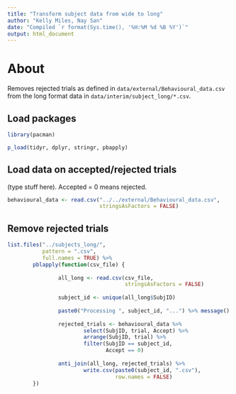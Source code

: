 ```yaml
---
title: "Transform subject data from wide to long"
author: "Kelly Miles, Nay San"
date: "Compiled `r format(Sys.time(), '%H:%M %d %B %Y')`"
output: html_document
---
```


# About

Removes rejected trials as defined in `data/external/Behavioural_data.csv` from the long format data in `data/interim/subject_long/*.csv`.

## Load packages

```r
library(pacman)

p_load(tidyr, dplyr, stringr, pbapply)
```

## Load data on accepted/rejected trials

(type stuff here). Accepted = 0 means rejected.

```r
behavioural_data <- read.csv("../../external/Behavioural_data.csv",
                             stringsAsFactors = FALSE)
```


## Remove rejected trials

```r
list.files("../subjects_long/",
           pattern = ".csv",
           full.names = TRUE) %>%
        pblapply(function(csv_file) {
                
                all_long <- read.csv(csv_file,
                                     stringsAsFactors = FALSE)
                
                subject_id <- unique(all_long$SubjID)
                
                paste0("Processing ", subject_id, "...") %>% message()
                
                rejected_trials <- behavioural_data %>%
                        select(SubjID, trial, Accept) %>%
                        arrange(SubjID, trial) %>%
                        filter(SubjID == subject_id,
                               Accept == 0)
                
                anti_join(all_long, rejected_trials) %>%
                        write.csv(paste0(subject_id, ".csv"),
                                  row.names = FALSE)
        })
```

